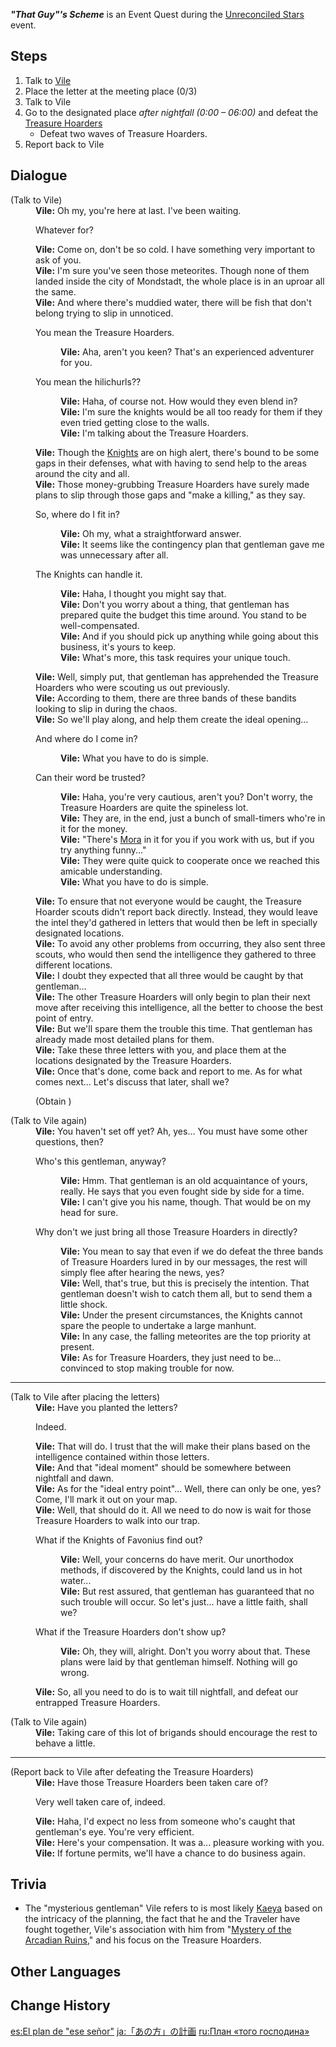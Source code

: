 {{Quest Infobox
|id            = 41124
|type          = World
|region        = Mondstadt
|area          = Starfell Valley
|subarea       = Mondstadt City
|event_name    = Unreconciled Stars
|requirement   = Complete {{Quest|The Crisis Deepens|showType=0}}
|startLocation = [[Mondstadt City|Mondstadt]], [[Mondstadt]]
|rewards       = Fading Star's Might*20;Primogem*40;Mora*25,000
|characters    = Traveler; Vile
}}
'''''"That Guy"'s Scheme''''' is an Event Quest during the [[Unreconciled Stars]] event.

==Steps==
# Talk to [[Vile]]
# Place the letter at the meeting place (0/3)
# Talk to Vile
# Go to the designated place ''after nightfall (0:00 – 06:00)'' and defeat the [[Treasure Hoarders]]
#* Defeat two waves of Treasure Hoarders.
# Report back to Vile

==Dialogue==
{{Quest Description|The fallen meteorites have turned [[Mondstadt]] upside down, inside and out. But it seems that the mysterious Vile is looking for people to help her out with a little something...}}
{{Dialogue Start}}
;(Talk to Vile)
:'''Vile:''' Oh my, you're here at last. I've been waiting.
:{{DIcon}} Whatever for?
:'''Vile:''' Come on, don't be so cold. I have something very important to ask of you.
:'''Vile:''' I'm sure you've seen those meteorites. Though none of them landed inside the city of Mondstadt, the whole place is in an uproar all the same.
:'''Vile:''' And where there's muddied water, there will be fish that don't belong trying to slip in unnoticed.
:{{DIcon}} You mean the Treasure Hoarders.
::'''Vile:''' Aha, aren't you keen? That's an experienced adventurer for you.
:{{DIcon}} You mean the hilichurls??
::'''Vile:''' Haha, of course not. How would they even blend in?
::'''Vile:''' I'm sure the knights would be all too ready for them if they even tried getting close to the walls.
::'''Vile:''' I'm talking about the Treasure Hoarders.
:'''Vile:''' Though the [[Knights of Favonius|Knights]] are on high alert, there's bound to be some gaps in their defenses, what with having to send help to the areas around the city and all.
:'''Vile:''' Those money-grubbing Treasure Hoarders have surely made plans to slip through those gaps and "make a killing," as they say.
:{{DIcon}} So, where do I fit in?
::'''Vile:''' Oh my, what a straightforward answer.
::'''Vile:''' It seems like the contingency plan that gentleman gave me was unnecessary after all.
:{{DIcon}} The Knights can handle it.
::'''Vile:''' Haha, I thought you might say that.
::'''Vile:''' Don't you worry about a thing, that gentleman has prepared quite the budget this time around. You stand to be well-compensated.
::'''Vile:''' And if you should pick up anything while going about this business, it's yours to keep.
::'''Vile:''' What's more, this task requires your unique touch.
:'''Vile:''' Well, simply put, that gentleman has apprehended the Treasure Hoarders who were scouting us out previously.
:'''Vile:''' According to them, there are three bands of these bandits looking to slip in during the chaos.
:'''Vile:''' So we'll play along, and help them create the ideal opening...
:{{DIcon}} And where do I come in?
::'''Vile:''' What you have to do is simple.
:{{DIcon}} Can their word be trusted?
::'''Vile:''' Haha, you're very cautious, aren't you? Don't worry, the Treasure Hoarders are quite the spineless lot.
::'''Vile:''' They are, in the end, just a bunch of small-timers who're in it for the money.
::'''Vile:''' "There's [[Mora]] in it for you if you work with us, but if you try anything funny..."
::'''Vile:''' They were quite quick to cooperate once we reached this amicable understanding.
::'''Vile:''' What you have to do is simple.
:'''Vile:''' To ensure that not everyone would be caught, the Treasure Hoarder scouts didn't report back directly. Instead, they would leave the intel they'd gathered in letters that would then be left in specially designated locations.
:'''Vile:''' To avoid any other problems from occurring, they also sent three scouts, who would then send the intelligence they gathered to three different locations.
:'''Vile:''' I doubt they expected that all three would be caught by that gentleman...
:'''Vile:''' The other Treasure Hoarders will only begin to plan their next move after receiving this intelligence, all the better to choose the best point of entry.
:'''Vile:''' But we'll spare them the trouble this time. That gentleman has already made most detailed plans for them.
:'''Vile:''' Take these three letters with you, and place them at the locations designated by the Treasure Hoarders.
:'''Vile:''' Once that's done, come back and report to me. As for what comes next... Let's discuss that later, shall we?
:;(Obtain {{Item|Treasure Hoarder Scouting Report|x=3}})

;(Talk to Vile again)
:'''Vile:''' You haven't set off yet? Ah, yes... You must have some other questions, then?
:{{DIcon}} Who's this gentleman, anyway?
::'''Vile:''' Hmm. That gentleman is an old acquaintance of yours, really. He says that you even fought side by side for a time.
::'''Vile:''' I can't give you his name, though. That would be on my head for sure.
:{{DIcon}} Why don't we just bring all those Treasure Hoarders in directly?
::'''Vile:''' You mean to say that even if we do defeat the three bands of Treasure Hoarders lured in by our messages, the rest will simply flee after hearing the news, yes?
::'''Vile:''' Well, that's true, but this is precisely the intention. That gentleman doesn't wish to catch them all, but to send them a little shock.
::'''Vile:''' Under the present circumstances, the Knights cannot spare the people to undertake a large manhunt.
::'''Vile:''' In any case, the falling meteorites are the top priority at present.
::'''Vile:''' As for Treasure Hoarders, they just need to be... convinced to stop making trouble for now.
----
;(Talk to Vile after placing the letters)
:'''Vile:''' Have you planted the letters?
:{{DIcon}} Indeed.
:'''Vile:''' That will do. I trust that the {{sic|Treasure Hunters}} will make their plans based on the intelligence contained within those letters.
:'''Vile:''' And that "ideal moment" should be somewhere between nightfall and dawn.
:'''Vile:''' As for the "ideal entry point"... Well, there can only be one, yes? Come, I'll mark it out on your map.
:'''Vile:''' Well, that should do it. All we need to do now is wait for those Treasure Hoarders to walk into our trap.
:{{DIcon}} What if the Knights of Favonius find out?
::'''Vile:''' Well, your concerns do have merit. Our unorthodox methods, if discovered by the Knights, could land us in hot water...
::'''Vile:''' But rest assured, that gentleman has guaranteed that no such trouble will occur. So let's just... have a little faith, shall we?
:{{DIcon}} What if the Treasure Hoarders don't show up?
::'''Vile:''' Oh, they will, alright. Don't you worry about that. These plans were laid by that gentleman himself. Nothing will go wrong.
:'''Vile:''' So, all you need to do is to wait till nightfall, and defeat our entrapped Treasure Hoarders.

;(Talk to Vile again)
:'''Vile:''' Taking care of this lot of brigands should encourage the rest to behave a little.
----
;(Report back to Vile after defeating the Treasure Hoarders)
:'''Vile:''' Have those Treasure Hoarders been taken care of?
:{{DIcon}} Very well taken care of, indeed.
:'''Vile:''' Haha, I'd expect no less from someone who's caught that gentleman's eye. You're very efficient.
:'''Vile:''' Here's your compensation. It was a... pleasure working with you.
:'''Vile:''' If fortune permits, we'll have a chance to do business again.
{{Dialogue End}}

==Trivia==
* The "mysterious gentleman" Vile refers to is most likely [[Kaeya]] based on the intricacy of the planning, the fact that he and the Traveler have fought together, Vile's association with him from "[[Mystery of the Arcadian Ruins]]," and his focus on the Treasure Hoarders.

==Other Languages==
{{Other Languages
|en      = "That Guy"'s Scheme
|zhs     = 「那位先生」的计划
|zhs_rm  = "Nà Wèi Xiānshēng" de Jìhuà
|zht     = 「那位先生」的計畫
|zht_rm  = "Nà Wèi Xiānshēng" de Jìhuà
|zh_tl   = "That Gentleman"'s Plan
|ja      = 「あの方」の計画
|ja_rm   = "Ano Kata" no Keikaku
|ja_tl   = "That Person"'s Plan
|ko      = 「그분」의 계획
|ko_tl   = "That Gentleman"'s Plan
|es      = El plan de “ese señor”
|es_tl   = "That Man"'s Scheme
|fr      = Le plan de «&nbsp;ce monsieur&nbsp;»
|fr_tl   = "That Mister"'s Plan
|ru      = План «того господина»
|ru_tl   = "That Mister"'s Scheme
|th      = แผนการของ "สุภาพบุรุษท่านนั้น"
|th_rm   = Phaenkan khong "Suphapburut Than Nan"
|th_tl   = 
|vi      = Kế hoạch của "vị {{tt|tiên sinh|先生}} đó"
|vi_tl   = "That Gentleman"'s Plan
|de      = Der Plan von „dem Typen“
|de_tl   = "That Guy"'s Scheme
|id      = Rencana "Pria Itu"
|id_tl   = "That Man"'s Scheme
|pt      = O plano "daquele cavalheiro"
|pt_tl   = The Plan of "That Knight"
}}

==Change History==
{{Change History|1.1}}

[[es:El plan de "ese señor"]]
[[ja:「あの方」の計画]]
[[ru:План «того господина»]]